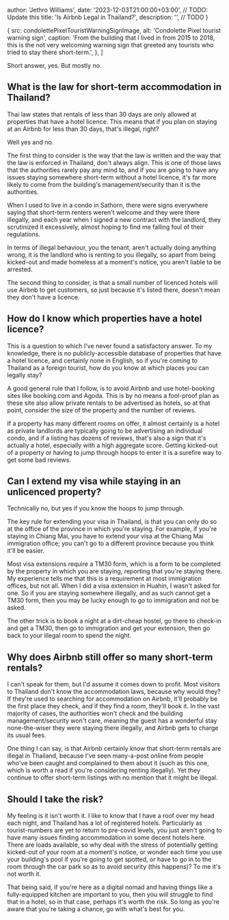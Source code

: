 

  author: 'Jethro Williams',
  date: '2023-12-03T21:00:00+03:00', // TODO: Update this
  title: 'Is Airbnb Legal in Thailand?',
  description: '', // TODO
}

  {
    src: condolettePixelTouristWarningSignImage,
    alt: 'Condolette Pixel tourist warning sign',
    caption: 'From the building that I lived in from 2015 to 2018, this is the not very welcoming warning sign that greeted any tourists who tried to stay there short-term.',
  },
]


Short answer, yes. But mostly no.

## What is the law for short-term accommodation in Thailand?

Thai law states that rentals of less than 30 days are only allowed at properties that have a hotel licence. This means that if you plan on staying at an Airbnb for less than 30 days, that's illegal, right?

Well yes and no.

The first thing to consider is the way that the law is written and the way that the law is enforced in Thailand, don't always align. This is one of those laws that the authorities rarely pay any mind to, and if you are going to have any issues staying somewhere short-term without a hotel licence, it's far more likely to come from the building's management/security than it is the authorities.

When I used to live in a condo in Sathorn, there were signs everywhere saying that short-term renters weren't welcome and they were there illegally, and each year when I signed a new contract with the landlord, they scrutinized it excessively, almost hoping to find me falling foul of their regulations.

In terms of illegal behaviour, you the tenant, aren't actually doing anything wrong, it is the landlord who is renting to you illegally, so apart from being kicked-out and made homeless at a moment's notice, you aren't liable to be arrested.

The second thing to consider, is that a small number of licenced hotels will use Airbnb to get customers, so just because it's listed there, doesn't mean they don't have a licence.

<ImageGallery images={touristWarningImages} />

## How do I know which properties have a hotel licence?

This is a question to which I've never found a satisfactory answer. To my knowledge, there is no publicly-accessible database of properties that have a hotel licence, and certainly none in English, so if you're coming to Thailand as a foreign tourist, how do you know at which places you can legally stay?

A good general rule that I follow, is to avoid Airbnb and use hotel-booking sites like booking.com and Agoda. This is by no means a fool-proof plan as these site also allow private rentals to be advertised as hotels, so at that point, consider the size of the property and the number of reviews.

If a property has many different rooms on offer, it almost certainly is a hotel as private landlords are typically going to be advertising an individual condo, and if a listing has dozens of reviews, that's also a sign that it's actually a hotel, especially with a high aggregate score. Getting kicked-out of a property or having to jump through hoops to enter it is a surefire way to get some bad reviews.

## Can I extend my visa while staying in an unlicenced property?

Technically no, but yes if you know the hoops to jump through.

The key rule for extending your visa in Thailand, is that you can only do so at the office of the province in which you're staying. For example, if you're staying in Chiang Mai, you have to extend your visa at the Chiang Mai immigration office; you can't go to a different province because you think it'll be easier.

Most visa extensions require a TM30 form, which is a form to be completed by the property in which you are staying, reporting that you're staying there. My experience tells me that this is a requirement at most immigration offices, but not all. When I did a visa extension in Huahin, I wasn't asked for one. So if you are staying somewhere illegally, and as such cannot get a TM30 form, then you may be lucky enough to go to immigration and not be asked.

The other trick is to book a night at a dirt-cheap hostel, go there to check-in and get a TM30, then go to immigration and get your extension, then go back to your illegal room to spend the night.

## Why does Airbnb still offer so many short-term rentals?

I can't speak for them, but I'd assume it comes down to profit. Most visitors to Thailand don't know the accommodation laws, because why would they? If they're used to searching for accommodation on Airbnb, it'll probably be the first place they check, and if they find a room, they'll book it. In the vast majority of cases, the authorities won't check and the building management/security won't care, meaning the guest has a wonderful stay none-the-wiser they were staying there illegally, and Airbnb gets to charge its usual fees.

One thing I can say, is that Airbnb certainly know that short-term rentals are illegal in Thailand, because I've seen many-a-post online from people who've been caught and complained to them about it (<ExternalLink url='https://www.reddit.com/r/Thailand/comments/zy06ln/did_anyone_go_through_this_guard_didnt_allow_us/'>such as this one</ExternalLink>, which is worth a read if you're considering renting illegally). Yet they continue to offer short-term listings with no mention that it might be illegal.

## Should I take the risk?

My feeling is it isn't worth it. I like to know that I have a roof over my head each night, and Thailand has a lot of registered hotels. Particularly as tourist-numbers are yet to return to pre-covid levels, you just aren't going to have many issues finding accommodation in some decent hotels here. There are loads available, so why deal with the stress of potentially getting kicked-out of your room at a moment's notice, or wonder each time you use your building's pool if you're going to get spotted, or have to go in to the room through the car park so as to avoid security (this happens)? To me it's not worth it.

That being said, if you're here as a digital nomad and having things like a fully-equipped kitchen are important to you, then you will struggle to find that in a hotel, so in that case, perhaps it's worth the risk. So long as you're aware that you're taking a chance, go with what's best for you.
